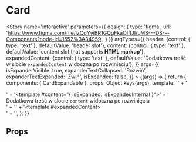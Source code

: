 
<Meta title='components/Cards/CardExpandable' component={CardExpandable} />

# Card

<Story name='interactive'
		parameters={{
			design: {
				type: 'figma',
				url: 'https://www.figma.com/file/izQdYyiBR1GQgFkaOIfIJI/LMS---DS---Components?node-id=1552%3A34959',
			}
		}}
		argTypes={{
			header: {control: { type: 'text' }, defaultValue: 'header slot'},
			content: {control: { type: 'text' }, defaultValue: 'content slot that supports <b>HTML markup</b>'},
			expandedContent: {control: { type: 'text' }, defaultValue: 'Dodatkowa treść w slocie <code>expandedContent</code> widoczna po rozwinięciu'},
		}}
		args={{
			isExpanderVisible: true,
			expanderTextCollapsed: 'Rozwiń',
			expanderTextExpanded: 'Zwiń',
			isExpanded: false,
		}}
	>
	{(args) => {
		return {
			components: { CardExpandable },
			props: Object.keys(args),
			template: '<card-expandable :is-expander-visible="isExpanderVisible" :expander-text-collapsed="expanderTextCollapsed" :expander-text-expanded="expanderTextExpanded" :is-expanded="isExpanded">' +
				'<div v-if="header" slot="header" v-html="header" />' +
				'<template #content="{ isExpanded: isExpandedInternal }">' +
				'<div v-html="content" /><div v-if="isExpandedInternal">Dodatkowa treść w slocie <code>content</code> widoczna po rozwinięciu</div>' +
				'</template>' +
				'<template #expandedContent><div v-html="expandedContent"></div></template>' +
				'</card-expandable>',
		};
	}}
</Story>

## Props

<Props of={CardExpandable} />